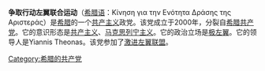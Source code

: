 '''争取行动左翼联合运动'''（[[希腊语|希腊语]]：Κίνηση για την Ενότητα Δράσης της Αριστεράς）是[[希腊|希腊]]的一个[[共产主义|共产主义]]政党。该党成立于2000年，分裂自[[希腊共产党|希腊共产党]]。它的意识形态是[[共产主义|共产主义]]、[[马克思列宁主义|马克思列宁主义]]。它的政治立场是[[极左翼|极左翼]]。它的领导人是Yiannis Theonas。该党参加了[[激进左翼联盟|激进左翼联盟]]。

{{欧洲的共产党}}

[[Category:希腊的共产党|Category:希腊的共产党]]